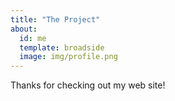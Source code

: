 ```yaml
---
title: "The Project"
about:
  id: me
  template: broadside
  image: img/profile.png
---
```


:::{#me}


:::

Thanks for checking out my web site!
